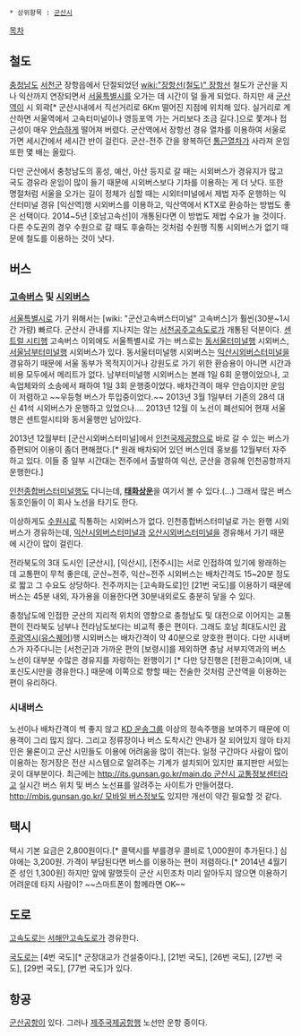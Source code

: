  * 상위항목 : [[군산시]]

[[목차]]
== 철도 ==
[[충청남도]] [[서천군]] 장항읍에서 단절되었던 [[wiki:"장항선(철도)" 장항선]] 철도가 군산을 지나 익산까지 연장되면서 [[서울특별시]]를 오가는 데 시간이 덜 들게 되었다. 하지만 새 [[군산역]]이 시 외곽[* 군산시내에서 직선거리로 6Km 떨어진 지점에 위치해 있다. 실거리로 계산하면 서울역에서 고속터미널이나 영등포역 가는 거리보다 조금 길다.]으로 쫓겨나 접근성이 매우 [[안습]]하게 떨어져 버렸다. 군산역에서 장항선 경유 열차를 이용하여 서울로 가면 세시간에서 세시간 반이 걸린다. 군산-전주 간을 왕복하던 [[통근열차]]가 사라져 운임 또한 몇 배는 올랐다.

다만 군산에서 충청남도의 홍성, 예산, 아산 등지로 갈 때는 시외버스가 경유지가 많고 국도 경유라 운임이 많이 들기 때문에 시외버스보다 기차를 이용하는 게 더 낫다. 또한 명절처럼 서울을 오가는 길이 정체가 심할 때는 시외터미널에서 제법 자주 운행하는 익산터미널 경유 [익산역]행 시외버스를 이용하고, 익산역에서 KTX로 환승하는 방법도 좋은 선택이다. 2014~5년 [호남고속선]이 개통된다면 이 방법도 제법 수요가 늘 것이다. 다른 수도권의 경우 수원으로 갈 때도 후술하는 것처럼 수원행 직통 시외버스가 없기 때문에 철도를 이용하는 것이 낫다.

== 버스 ==
=== [[고속버스]] 및 [[시외버스]] ===
[[서울특별시]]로 가기 위해서는 [wiki: "군산고속버스터미널" 고속버스]가 훨씬(30분~1시간 가량) 빠르다. 군산시 관내를 지나지는 않는 [[서천공주고속도로]]가 개통된 덕분이다. [[센트럴 시티]]행 고속버스 이외에도 서울특별시로 가는 버스로는 [[동서울터미널]]행 시외버스, [[서울남부터미널]]행 시외버스가 있다. 동서울터미널행 시외버스는 [[익산시외버스터미널]]을 경유하기 때문에 서울 동부가 목적지이거나 강원도로 가기 위한 환승용이 아니면 시간과 비용 모두에서 메리트가 없다. 남부터미널행 시외버스는 본래 1일 6회 운행이었으나, 고속업체와의 소송에서 패하여 1일 3회 운행중이었다. 배차간격이 매우 안습이지만 운임이 저렴하고 ~~우등형 버스가 투입중이었다.~~ 2013년 3월 1일부터 기존의 28석 대신 41석 시외버스가 운행하고 있었으나.... 2013년 12월 이 노선이 폐선되어 현재 서울행은 센트럴시티와 동서울행만 남아있다.

2013년 12월부터 [군산시외버스터미널]에서 [[인천국제공항]]으로 바로 갈 수 있는 버스가 증편되어 이용이 좀더 편해졌다.[* 원래 배차되어 있던 버스인데 홍보를 12월부터 자주하고 있다. 이들 중 일부 시간대는 전주에서 출발하여 익산, 군산을 경유해 인천공항까지 운행한다.]

[[인천종합버스터미널]]행도 다니는데, '''[[태화상운]]'''을 여기서 볼 수 있다.(...) 그래서 많은 버스 동호인들이 이 회사 노선을 타기도 한다.

이상하게도 [[수원시]]로 직통하는 시외버스가 없다. 인천종합버스터미널로 가는 완행 시외버스가 경유하는데, [[익산시외버스터미널]]과 [[오산시외버스터미널]]을 경유해서 가기 때문에 시간이 많이 걸린다.

전라북도의 3대 도시인 [군산시], [익산시], [전주시]는 서로 인접하여 있기에 왕래하는데 교통편이 무척 좋은데, 군산~전주, 익산~전주 시외버스는 배차간격도 15~20분 정도로 짧고 그 수요도 상당하다. 전주까지는 [고속화도로]인 [21번 국도]를 이용하기 때문에 버스는 45분 내외, 자가용을 이용한다면 30분내외로도 충분히 닿을 수 있다.

충청남도에 인접한 군산의 지리적 위치의 영향으로 충청남도 및 대전으로 이어지는 교통편이 전라북도 남부나 전라남도보다는 비교적 좋은 편이다. 그래도 호남 최대도시인 [[광주광역시]]([[유스퀘어]])행 시외버스는 배차간격이 약 40분으로 양호한 편이다. 다만 시내버스가 자주다니는 [서천군]과 가까운 편의 [보령시]를 제외하면 충남 서부지역과의 버스노선이 대부분 수많은 경유지를 자랑하는 완행이기 [* 다만 당진행은 [전환고속]이며, 내포신도시만을 경유한다.] 때문에 이쪽으로 향할 때는 전술한 것처럼 군산역을 이용하는 편이 유리하다.

=== 시내버스 ===
노선이나 배차간격이 썩 좋지 않고 [[KD 운송그룹]] 이상의 정속주행을 보여주기 때문에 이용객이 그리 많지 않다. 그리고 정류장이나 버스 도착시간 안내가 잘 되어있지 않아 타지인은 물론이고 군산 시민들도 이용에 어려움을 많이 겪는다. 일정 구간마다 사람이 많이 이용하는 정거장은 전산 시스템으로 알려주는 기계가 설치되어 있지만 표지판만 서있는 곳이 대부분이다. 최근에는 [[http://its.gunsan.go.kr/main.do 군산시 교통정보센터]]라고 실시간 버스 위치 및 버스 노선표를 알려주는 사이트가 만들어졌다. [[http://mbis.gunsan.go.kr/ 모바일 버스정보]]도 있지만 개선이 약간 필요할 것 같다.

== 택시 ==
택시 기본 요금은 2,800원이다.[* 콜택시를 부를경우 콜비로 1,000원이 추가된다.] 심야에는 3,200원. 가격이 부담된다면 버스를 이용하는 편이 저렴하다.[* 2014년 4월기준 성인 1,300원] 하지만 앞에 말했듯이 군산 시민조차 미리 알아두지 않으면 이용하기 어려운데 타지 사람이? ~~스마트폰이 함께라면 OK~~

== 도로 ==
[[고속도로]]는 [[서해안고속도로]]가 경유한다.

[[국도]]로는 [4번 국도][* 군장대교가 건설중이다.], [21번 국도], [26번 국도], [27번 국도], [29번 국도], [77번 국도]가 있다.

== 항공 ==
[[군산공항]]이 있다. 그러나 [[제주국제공항]]행 노선만 운항 중이다.
